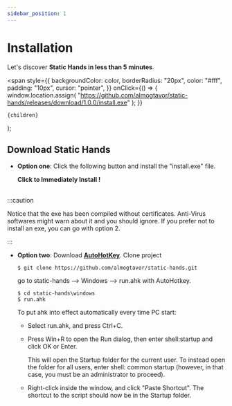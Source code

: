 ```yaml
---
sidebar_position: 1
---
```


# Installation

Let's discover **Static Hands in less than 5 minutes**.

  <span
    style={{
      backgroundColor: color,
      borderRadius: "20px",
      color: "#fff",
      padding: "10px",
      cursor: "pointer",
    }}
    onClick={() => {
      window.location.assign(
        "https://github.com/almogtavor/static-hands/releases/download/1.0.0/install.exe"
      );
    }}
  >
    {children}
  </span>
);

## Download Static Hands

- **Option one**: Click the following button and install the "install.exe" file.

  **<Highlight color="#25c2a0">Click to Immediately Install !</Highlight>**

<br />
:::caution

Notice that the exe has been compiled without certificates.
Anti-Virus softwares might warn about it and you should ignore.
If you prefer not to install an exe, you can go with option 2.

:::

- **Option two**: Download [**AutoHotKey**](https://www.autohotkey.com/).
  Clone project

      $ git clone https://github.com/almogtavor/static-hands.git

  go to static-hands --> Windows --> run.ahk with AutoHotkey.

      $ cd static-hands\windows
      $ run.ahk

  To put ahk into effect automatically every time PC start:

  - Select run.ahk, and press Ctrl+C.
  - Press Win+R to open the Run dialog, then enter shell:startup and click OK or Enter.

    This will open the Startup folder for the current user.
    To instead open the folder for all users, enter shell: common startup (however, in that case, you must be an administrator to proceed).

  - Right-click inside the window, and click "Paste Shortcut". The shortcut to the script should now be in the Startup folder.
